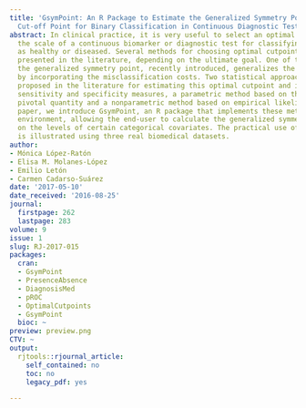 ```yaml
---
title: 'GsymPoint: An R Package to Estimate the Generalized Symmetry Point, an Optimal
  Cut-off Point for Binary Classification in Continuous Diagnostic Tests'
abstract: In clinical practice, it is very useful to select an optimal cutpoint in
  the scale of a continuous biomarker or diagnostic test for classifying individuals
  as healthy or diseased. Several methods for choosing optimal cutpoints have been
  presented in the literature, depending on the ultimate goal. One of these methods,
  the generalized symmetry point, recently introduced, generalizes the symmetry point
  by incorporating the misclassification costs. Two statistical approaches have been
  proposed in the literature for estimating this optimal cutpoint and its associated
  sensitivity and specificity measures, a parametric method based on the generalized
  pivotal quantity and a nonparametric method based on empirical likelihood. In this
  paper, we introduce GsymPoint, an R package that implements these methods in a user-friendly
  environment, allowing the end-user to calculate the generalized symmetry point depending
  on the levels of certain categorical covariates. The practical use of this package
  is illustrated using three real biomedical datasets.
author:
- Mónica López-Ratón
- Elisa M. Molanes-López
- Emilio Letón
- Carmen Cadarso-Suárez
date: '2017-05-10'
date_received: '2016-08-25'
journal:
  firstpage: 262
  lastpage: 283
volume: 9
issue: 1
slug: RJ-2017-015
packages:
  cran:
  - GsymPoint
  - PresenceAbsence
  - DiagnosisMed
  - pROC
  - OptimalCutpoints
  - GsymPoint
  bioc: ~
preview: preview.png
CTV: ~
output:
  rjtools::rjournal_article:
    self_contained: no
    toc: no
    legacy_pdf: yes

---
```

